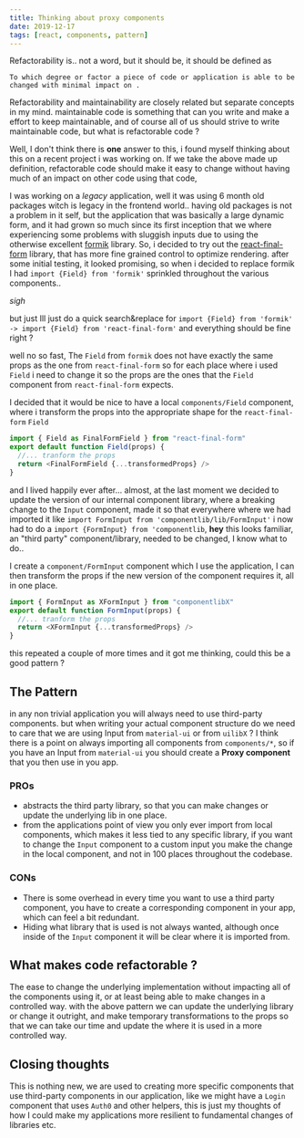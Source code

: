 ```yaml
---
title: Thinking about proxy components
date: 2019-12-17
tags: [react, components, pattern]
---
```


Refactorability is.. not a word, but it should be, it should be defined as

```
To which degree or factor a piece of code or application is able to be changed with minimal impact on .
```

Refactorability and maintainability are closely related but separate concepts in my mind.
maintainable code is something that can you write and make a effort to keep maintainable, and of course all of us should strive to write
maintainable code, but what is refactorable code ?

Well, I don't think there is **one** answer to this, i found myself thinking about this on a recent project i was working on.
If we take the above made up definition, refactorable code should make it easy to change without having much of an impact on other code using that code,

I was working on a _legacy_ application, well it was using 6 month old packages witch is legacy in the frontend world..
having old packages is not a problem in it self, but the application that was basically a large dynamic form, and it had grown so much since its first inception
that we where experiencing some problems with sluggish inputs due to using the otherwise excellent [formik](https://www.npmjs.com/package/formik) library.
So, i decided to try out the [react-final-form](https://www.npmjs.com/package/react-final-form) library, that has more fine grained control to optimize rendering.
after some initial testing, it looked promising, so when i decided to replace formik I had `import {Field} from 'formik'` sprinkled throughout the various components..

_sigh_

but just Ill just do a quick search&replace for `import {Field} from 'formik' -> import {Field} from 'react-final-form'` and everything should be fine right ?

well no so fast, The `Field` from `formik` does not have exactly the same props as the one from `react-final-form`
so for each place where i used `Field` i need to change it so the props are the ones that the `Field` component from `react-final-form` expects.

I decided that it would be nice to have a local `components/Field` component, where i transform the props into the appropriate shape for the `react-final-form` `Field`

```javascript
import { Field as FinalFormField } from "react-final-form"
export default function Field(props) {
  //... tranform the props
  return <FinalFormField {...transformedProps} />
}
```

and I lived happily ever after... almost, at the last moment we decided to update the version of our internal component library, where a breaking change to the `Input` component, made it so that
everywhere where we had imported it like `import FormInput from 'componentlib/lib/FormInput'` i now had to do a `import {FormInput} from 'componentlib`, **hey** this looks familiar, an "third party" component/library, needed to be changed, I know what to do..

I create a `component/FormInput` component which I use the application, I can then transform the props if the new version of the component requires it, all in one place.

```javascript
import { FormInput as XFormInput } from "componentlibX"
export default function FormInput(props) {
  //... tranform the props
  return <XFormInput {...transformedProps} />
}
```

this repeated a couple of more times and it got me thinking, could this be a good pattern ?

## The Pattern

in any non trivial application you will always need to use third-party components. but when writing your actual component structure do we need to care that we are using Input from `material-ui` or from `uilibX` ?
I think there is a point on always importing all components from `components/*`, so if you have an Input from `material-ui` you should create a **Proxy component** that you then use in you app.

### PROs

- abstracts the third party library, so that you can make changes or update the underlying lib in one place.
- from the applications point of view you only ever import from local components, which makes it less tied to any specific library, if you want to change the `Input` component to a custom input you make the change in the local component, and not in 100 places throughout the codebase.

### CONs

- There is some overhead in every time you want to use a third party component, you have to create a corresponding component in your app, which can feel a bit redundant.
- Hiding what library that is used is not always wanted, although once inside of the `Input` component it will be clear where it is imported from.

## What makes code refactorable ?

The ease to change the underlying implementation without impacting all of the components using it, or at least being able to make changes in a controlled way.
with the above pattern we can update the underlying library or change it outright, and make temporary transformations to the props so that we can take our time and update the where it is used in a more controlled way.

## Closing thoughts

This is nothing new, we are used to creating more specific components that use third-party components in our application, like we might have a `Login` component that uses `Auth0` and other helpers, this is just my thoughts of how I could make my applications more resilient to fundamental changes of libraries etc.
